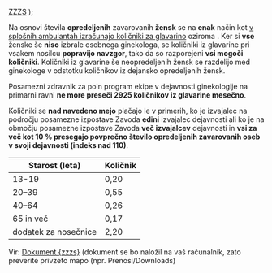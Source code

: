 
  <abbr title="Zavod za zdravstveno zavarovanje Slovenije">ZZZS</abbr>
);

Na osnovi števila **opredeljenih** zavarovanih **žensk** se na **enak** način kot
[v splošnih ambulantah izračunajo količniki za glavarino](#head-count-gp) oziroma <DataTerm id="head-count-gyn-head-quotient-1" term="head-quotient" text="glavarinski količnik"/>. Ker si **vse** ženske še **niso** izbrale osebnega ginekologa, se količniki iz
glavarine pri vsakem nosilcu **popravijo navzgor**, tako da so razporejeni **vsi
mogoči količniki**. Količniki iz glavarine še neopredeljenih žensk se razdelijo med
ginekologe v odstotku količnikov iz dejansko opredeljenih žensk.

Posamezni zdravnik za poln program ekipe v dejavnosti ginekologije na primarni ravni **ne more preseči 2925 količnikov iz glavarine mesečno**.

Količniki se **nad navedeno mejo** plačajo le v primerih, ko je izvajalec na področju posamezne izpostave Zavoda **edini** izvajalec dejavnosti ali ko je na območju posamezne izpostave Zavoda **več izvajalcev** dejavnosti in **vsi za več kot 10 % presegajo povprečno število opredeljenih zavarovanih oseb v svoji dejavnosti (indeks nad 110)**.

| Starost (leta)       | Količnik |
| -------------------- | -------- |
| 13-19                | 0,20     |
| 20–39                | 0,55     |
| 40–64                | 0,26     |
| 65 in več            | 0,17     |
| dodatek za nosečnice | 2,20     |

Vir: [Dokument {zzzs}](http://api.zzzs.si/ZZZS/info/egradiva.nsf/0/8b39572a03527fecc12585a0002c4d20/$FILE/2Spremembe_1del_10052010.doc) (dokument se bo naložil na vaš računalnik, zato preverite privzeto mapo (npr. Prenosi/Downloads)
